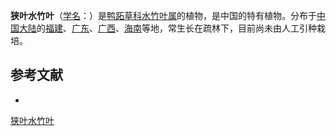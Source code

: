 {{Speciesbox
| name = 狭叶水竹叶
| status = 
| status_system = 
| image =
| genus = Murdannia
| species = kainantensis
| authority = (Masam.) Hong
}}

'''狭叶水竹叶'''（[[学名|学名]]：{{lang|la|''Murdannia kainantensis''}}）是[[鸭跖草科|鸭跖草科]][[水竹叶属|水竹叶属]]的植物，是中国的特有植物。分布于[[中国大陆|中国大陆]]的[[福建|福建]]、[[广东|广东]]、[[广西|广西]]、[[海南|海南]]等地，常生长在疏林下，目前尚未由人工引种栽培。

== 参考文献 ==
<div class="references-small">
* {{cite web| url =http://www.bioinfo.cn/db05/KmzwSpecies.php?action=view&id=3313| title =狭叶水竹叶| work =《中国高等植物数据库全库》| publisher =中国科学院微生物研究所| author =昆明植物研究所| accessdate =2009-02-24| deadurl =yes| archiveurl =https://web.archive.org/web/20160305030205/http://www.bioinfo.cn/db05/KmzwSpecies.php?action=view&id=3313| archivedate =2016-03-05}}
</div>
{{Taxonbar|from=Q15226481}}

[[Category:水竹叶属|狭叶水竹叶]]


{{植物小作品}}